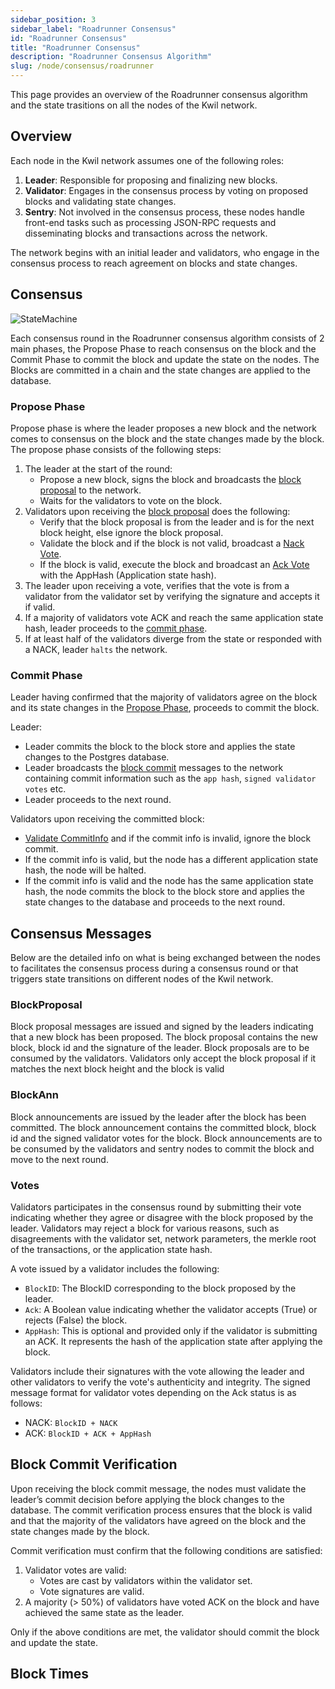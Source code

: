 ```yaml
---
sidebar_position: 3
sidebar_label: "Roadrunner Consensus"
id: "Roadrunner Consensus"
title: "Roadrunner Consensus"
description: "Roadrunner Consensus Algorithm"
slug: /node/consensus/roadrunner
---
```


This page provides an overview of the Roadrunner consensus algorithm and the state trasitions on all the nodes of the Kwil network.

## Overview

Each node in the Kwil network assumes one of the following roles:
1. **Leader**: Responsible for proposing and finalizing new blocks.
2. **Validator**: Engages in the consensus process by voting on proposed blocks and validating state changes.
3. **Sentry**: Not involved in the consensus process, these nodes handle front-end tasks such as processing JSON-RPC requests and disseminating blocks and transactions across the network.

The network begins with an initial leader and validators, who engage in the consensus process to reach agreement on blocks and state changes.

## Consensus

![StateMachine](../../../static/img/roadrunner.jpeg)

Each consensus round in the Roadrunner consensus algorithm consists of 2 main phases, the Propose Phase to reach consensus on the block and the Commit Phase to commit the block and update the state on the nodes. The Blocks are committed in a chain and the state changes are applied to the database. 

### Propose Phase
Propose phase is where the leader proposes a new block and the network comes to consensus on the block and the state changes made by the block. The propose phase consists of the following steps:

1. The leader at the start of the round:
    - Propose a new block, signs the block and broadcasts the [block proposal](#blockproposal) to the network.
    - Waits for the validators to vote on the block.
2. Validators upon receiving the [block proposal](#blockproposal) does the following:
    - Verify that the block proposal is from the leader and is for the next block height, else ignore the block proposal.
    - Validate the block and if the block is not valid, broadcast a [Nack Vote](#vote).
    - If the block is valid, execute the block and broadcast an [Ack Vote](#vote) with the AppHash (Application state hash).
3. The leader upon receiving a vote, verifies that the vote is from a validator from the validator set by verifying the signature and accepts it if valid.
4. If a majority of validators vote ACK and reach the same application state hash, leader proceeds to the [commit phase](#commit-phase).
5. If at least half of the validators diverge from the state or responded with a NACK, leader `halts` the network.

### Commit Phase

Leader having confirmed that the majority of validators agree on the block and its state changes in the [Propose Phase](#propose-phase), proceeds to commit the block.

Leader:
- Leader commits the block to the block store and applies the state changes to the Postgres database.
- Leader broadcasts the [block commit](#blockann) messages to the network containing commit information such as the `app hash`, `signed validator votes` etc.
-  Leader proceeds to the next round.

Validators upon receiving the committed block:
- [Validate CommitInfo](#block-commit-verification) and if the commit info is invalid, ignore the block commit.
- If the commit info is valid, but the node has a different application state hash, the node will be halted.
- If the commit info is valid and the node has the same application state hash, the node commits the block to the block store and applies the state changes to the database and proceeds to the next round.

## Consensus Messages

Below are the detailed info on what is being exchanged between the nodes to facilitates the consensus process during a consensus round or that triggers state transitions on different nodes of the Kwil network.

### BlockProposal
Block proposal messages are issued and signed by the leaders indicating that a new block has been proposed. The block proposal contains the new block, block id and the signature of the leader.
Block proposals are to be consumed by the validators. Validators only accept the block proposal if it matches the next block height and the block is valid

### BlockAnn
Block announcements are issued by the leader after the block has been committed. The block announcement contains the committed block, block id and the signed validator votes for the block.
Block announcements are to be consumed by the validators and sentry nodes to commit the block and move to the next round.

### Votes
Validators participates in the consensus round by submitting their vote indicating whether they agree or disagree with the block proposed by the leader.
Validators may reject a block for various reasons, such as disagreements with the validator set, network parameters, the merkle root of the transactions, or the application state hash.

A vote issued by a validator includes the following:
- `BlockID`: The BlockID corresponding to the block proposed by the leader.
- `Ack`: A Boolean value indicating whether the validator accepts (True) or rejects (False) the block.
- `AppHash`: This is optional and provided only if the validator is submitting an ACK. It represents the hash of the application state after applying the block.

Validators include their signatures with the vote allowing the leader and other validators to verify the vote's authenticity and integrity.
The signed message format for validator votes depending on the Ack status is as follows:
- NACK: `BlockID + NACK`
- ACK:  `BlockID + ACK + AppHash`

## Block Commit Verification

Upon receiving the block commit message, the nodes must validate the leader’s commit decision before applying the block changes to the database. The commit verification process ensures that the block is valid and that the majority of the validators have agreed on the block and the state changes made by the block.

Commit verification must confirm that the following conditions are satisfied:
1. Validator votes are valid:
    - Votes are cast by validators within the validator set.
    - Vote signatures are valid.
2. A majority (> 50%) of validators have voted ACK on the block and have achieved the same state as the leader.

Only if the above conditions are met, the validator should commit the block and update the state.

## Block Times
